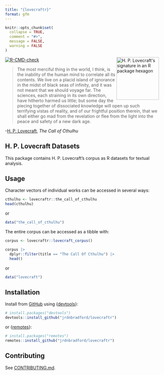 ```yaml
---
title: "{lovecraftr}"
format: gfm
---
```


<!-- README.md is rendered from README.qmd. Edit README.qmd and render to update README.md -->

```r
knitr::opts_chunk$set(
  collapse = TRUE,
  comment = "#>",
  message = FALSE,
  warning = FALSE
)
```

<img src="man/figures/logo.png" align="right" height="139" alt="H. P. Lovecraft's signature in an R package hexagon"/>

[![R-CMD-check](https://github.com/jrdnbradford/lovecraftr/actions/workflows/R-CMD-check.yaml/badge.svg)](https://github.com/jrdnbradford/lovecraftr/actions/workflows/R-CMD-check.yaml)

> The most merciful thing in the world, I think, is the inability of the human mind to correlate all its contents. We live on a placid island of ignorance in the midst of black seas of infinity, and it was not meant that we should voyage far. The sciences, each straining in its own direction, have hitherto harmed us little; but some day the piecing together of dissociated knowledge will open up such terrifying vistas of reality, and of our frightful position therein, that we shall either go mad from the revelation or flee from the light into the peace and safety of a new dark age.

-[H. P. Lovecraft](https://en.wikipedia.org/wiki/H._P._Lovecraft), *The Call of Cthulhu*

## H. P. Lovecraft Datasets

This package contains H. P. Lovecraft's corpus as R datasets for textual analysis.

## Usage

Character vectors of individual works can be accessed in several ways:
```r
cthulhu <- lovecraftr::the_call_of_cthulhu
head(cthulhu)
```
or
```r
data("the_call_of_cthulhu")
```

The entire corpus can be accessed as a tibble with:
```r
corpus <- lovecraftr::lovecraft_corpus()

corpus |>
  dplyr::filter(title == "The Call Of Cthulhu") |>
  head()
```
or
```r
data("lovecraft")
```

## Installation

Install from [GitHub](https://github.com/jrdnbradford/lovecraftr/) using {[devtools](https://devtools.r-lib.org/)}:
```r
# install.packages("devtools")
devtools::install_github("jrdnbradford/lovecraftr")
```
or {[remotes](https://remotes.r-lib.org//)}:
```r
# install.packages("remotes")
remotes::install_github("jrdnbradford/lovecraftr")
```

## Contributing

See [CONTRIBUTING.md](/.github/CONTRIBUTING.md).
